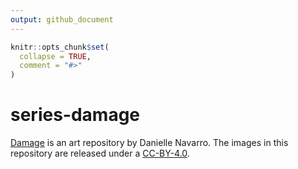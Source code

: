 ```yaml
---
output: github_document
---
```


<!-- README.md is generated from README.Rmd. Please edit that file -->

```r
knitr::opts_chunk$set(
  collapse = TRUE,
  comment = "#>"
)
```

# series-damage

<!-- badges: start -->
<!-- badges: end -->

[Damage](https://art.djnavarro.net/gallery/damage/) is an art repository by Danielle Navarro. The images in this repository are released under a [CC-BY-4.0](./LICENSE.md).
